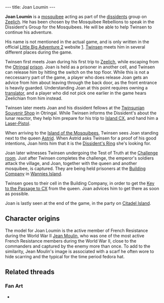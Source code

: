 ---
title: Joan Loumin
---

{{Infobox Character
 |image=Joan Loumin.jpg
 |race=Mosquibee
 |gender=Male
 |size=Small
 |age=Adult
 |magical=no
 |lba1=
 |lba2=yes
 |alignment=rebel
 |occupation=
 |requires=
 |amount=
 |fam1=
 |fam2=
 |planet=
 |island=
 |building=
}}

'''Joan Loumin''' is a [[mosquibee]] acting as part of the [[dissident]]s group on [[Zeelich]]. He has been chosen by the Mosquibee Rebellions to speak in the Dissident's Group for the Mosquibees. He will be able to help Twinsen to continue his adventure.

His name is not mentioned in the actual game, and is only written in the official [[Little Big Adventure 2]] website [http://www.littlebigadventure2.com/lba2/FAMILLE/MOSQUIEN.HTM]. [[Twinsen]] meets him in several different places during the game.

Twinsen first meets Joan during his first trip to [[Zeelich]], while escaping from the [[Otringal]] [[Otringal prison|prison]]. Joan is held as a prisoner in another cell, and Twinsen can release him by hitting the switch on the top floor. While this is not a neccessarry part of the game, a player who does release Joan gets an advice from him about leaving through the back door, as the front entrance is heavily guarded. Understanding Joan at this point requires owning a [[translator]], and a player who did not pick one earlier in the game hears Zeelichian from him instead.

Twinsen later meets Joan and his dissident fellows at the [[Twinsunian Souvenir Shop]] in Otringal. While Twinsen informs the Dissident's about the lunar reactor, they help him prepare for his trip to [[Island CX]], and hand him a [[Laser-Pistol]].

When arriving to the [[Island of the Mosquibees]], Twinsen sees Joan standing next to the queen [[Astrid]]. When Astrid asks Twinsen for a proof of his good intentions, Joan hints him that it is the [[Dissident's Ring]] she's looking for.

Joan later witnesses Twinsen undergoing the Test of Truth at the [[Challenge room]]. Just after Twinsen completes the challenge, the emperor's soldiers attack the village, and Joan, together with the queen and another mosquibee, is captured. They are being held prisoners at the [[Building Company]] in [[Wannies Island]].

Twinsen goes to their cell in the Building Company, in order to get the [[Key to the Passage to CX]] from the queen. Joan advices him to get there as soon as possible.

Joan is lastly seen at the end of the game, in the party on [[Citadel Island]].

==Character origins==
The model for Joan Loumin is the active member of French Resistance during the World War II [[Wikipedia:Jean Moulin|Jean Moulin]], who was one of the most active French Resistance members during the World War II, close to the commanders and captured by the enemy more than once. To add to the similarity, Jean Moulin's image is associated with a scarf he often wore to hide scarring and the typical for the time period fedora hat.

==Related threads==
===Fan Art===
* {{post|id=226830|title=Edited Film Pictures}}

<!-- remove these category links when they're all automated by categorizers...
[[Category:Mosquibees Island inhabitants]]
[[Category:Otringal inhabitants]]
[[Category:Wannies Island inhabitants]] -->